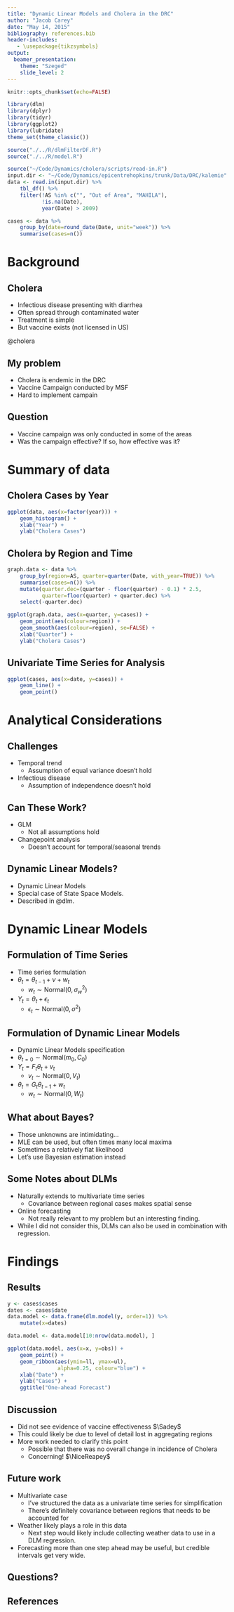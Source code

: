 ```yaml
---
title: "Dynamic Linear Models and Cholera in the DRC"
author: "Jacob Carey"
date: "May 14, 2015"
bibliography: references.bib
header-includes:
   - \usepackage{tikzsymbols}
output: 
  beamer_presentation:
    theme: "Szeged"
    slide_level: 2
---
```


```r
knitr::opts_chunk$set(echo=FALSE)
```

```r
library(dlm)
library(dplyr)
library(tidyr)
library(ggplot2)
library(lubridate)
theme_set(theme_classic())
```

```r
source("./../R/dlmFilterDF.R")
source("./../R/model.R")
```

```r
source("~/Code/Dynamics/cholera/scripts/read-in.R")
input.dir <- "~/Code/Dynamics/epicentrehopkins/trunk/Data/DRC/kalemie"
data <- read.in(input.dir) %>%
    tbl_df() %>%
    filter(!AS %in% c("", "Out of Area", "MAHILA"),
           !is.na(Date),
           year(Date) > 2009)

cases <- data %>%
    group_by(date=round_date(Date, unit="week")) %>%
    summarise(cases=n())
```

# Background
## Cholera

- Infectious disease presenting with diarrhea
- Often spread through contaminated water
- Treatment is simple
- But vaccine exists (not licensed in US)  
  
@cholera

## My problem

- Cholera is endemic in the DRC
- Vaccine Campaign conducted by MSF
- Hard to implement campain

## Question

- Vaccine campaign was only conducted in some of the areas
- Was the campaign effective? If so, how effective was it?

# Summary of data
## Cholera Cases by Year
```r
ggplot(data, aes(x=factor(year))) +
    geom_histogram() +
    xlab("Year") +
    ylab("Cholera Cases")
```

## Cholera by Region and Time
```r
graph.data <- data %>%
    group_by(region=AS, quarter=quarter(Date, with_year=TRUE)) %>%
    summarise(cases=n()) %>%
    mutate(quarter.dec=(quarter - floor(quarter) - 0.1) * 2.5,
           quarter=floor(quarter) + quarter.dec) %>%
    select(-quarter.dec)

ggplot(graph.data, aes(x=quarter, y=cases)) +
    geom_point(aes(colour=region)) +
    geom_smooth(aes(colour=region), se=FALSE) +
    xlab("Quarter") +
    ylab("Cholera Cases")
```

## Univariate Time Series for Analysis
```r
ggplot(cases, aes(x=date, y=cases)) +
    geom_line() +
    geom_point()
```

# Analytical Considerations
## Challenges

- Temporal trend
    - Assumption of equal variance doesn't hold
- Infectious disease
    - Assumption of independence doesn't hold

## Can These Work?

- GLM
    - Not all assumptions hold
- Changepoint analysis
    - Doesn't account for temporal/seasonal trends

## Dynamic Linear Models?

- Dynamic Linear Models
- Special case of State Space Models.
- Described in @dlm.

# Dynamic Linear Models
## Formulation of Time Series

- Time series formulation
- $\theta_t = \theta_{t-1} + \nu + w_t$
    - $w_t \sim \text{Normal}(0, \sigma_w^2)$  
- $Y_t = \theta_t + \epsilon_t$
    - $\epsilon_t \sim \text{Normal}(0, \sigma^2)$

## Formulation of Dynamic Linear Models

- Dynamic Linear Models specification
- $\theta_{t=0} \sim \text{Normal}(m_0, C_0)$
- $Y_t = F_t \theta_t + v_t$
    - $v_t \sim \text{Normal}(0, V_t)$
- $\theta_t = G_t \theta_{t-1} + w_t$
    - $w_t \sim \text{Normal}(0, W_t)$

## What about Bayes?

- Those unknowns are intimidating...
- MLE can be used, but often times many local maxima
- Sometimes a relatively flat likelihood
- Let's use Bayesian estimation instead

## Some Notes about DLMs

- Naturally extends to multivariate time series
    - Covariance between regional cases makes spatial sense
- Online forecasting
    - Not really relevant to my problem but an interesting 
      finding.
- While I did not consider this, DLMs can also be used in combination with
  regression.

# Findings
## Results

```r
y <- cases$cases
dates <- cases$date
data.model <- data.frame(dlm.model(y, order=1)) %>%
    mutate(x=dates)

data.model <- data.model[10:nrow(data.model), ]

ggplot(data.model, aes(x=x, y=obs)) +
    geom_point() +
    geom_ribbon(aes(ymin=ll, ymax=ul),
                alpha=0.25, colour="blue") +
    xlab("Date") + 
    ylab("Cases") +
    ggtitle("One-ahead Forecast")
```

## Discussion

- Did not see evidence of vaccine effectiveness $\Sadey$
- This could likely be due to level of detail lost in aggregating regions
- More work needed to clarify this point
    - Possible that there was no overall change in incidence of Cholera
    - Concerning! $\NiceReapey$

## Future work

- Multivariate case
    - I've structured the data as a univariate time series for simplification
    - There's definitely covariance between regions that needs to be accounted
      for
- Weather likely plays a role in this data
    - Next step would likely include collecting weather data to use in a 
      DLM regression.
- Forecasting more than one step ahead may be useful, but credible intervals
  get very wide.

## Questions?

## References

